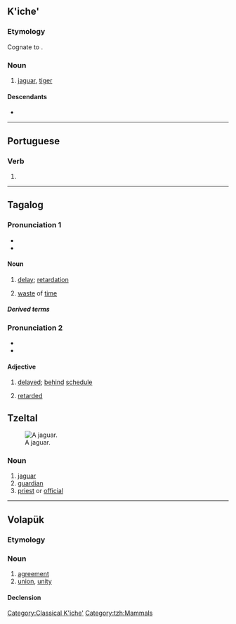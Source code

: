 {{also|bālam|bālām|baläm|bałam}}

==K'iche'==

===Etymology===
Cognate to {{cog|yua|báalam}}.

===Noun===
{{head|quc|noun}}

# {{lb|quc|Classical K'iche'|}} [[jaguar]], [[tiger]]

[[Category:Classical K'iche']]

====Descendants====
* {{desc|quc|baläm}}

----

==Portuguese==

===Verb===
{{head|pt|verb form}}

# {{pt-verb-form-of|balar}}

----

==Tagalog==

===Pronunciation 1===
* {{hyph|tl|ba|lam}}
* {{tl-IPA}}

====Noun====
{{tl-noun}}

# [[delay]]; [[retardation]]
#: {{syn|tl|abala|antala|bimbin|tigil}}
# [[waste]] of [[time]]

=====Derived terms=====
{{der3|tl|balamin|bumalam|pagkabalam|kabalaman|mabalam}}

===Pronunciation 2===
* {{hyph|tl|ba|lam}}
* {{tl-IPA|balám}}

====Adjective====
{{tl-adj|balám}}

# [[delayed]]; [[behind]] [[schedule]]
#: {{syn|tl|antala|abala|huli}}
# [[retarded]]

==Tzeltal==
[[Image:Standing jaguar.jpg|thumb|right|A jaguar.]]

===Noun===
{{head|tzh|noun}}

# [[jaguar]]
# [[guardian]]
# [[priest]] or [[official]]

[[Category:tzh:Mammals]]

----

==Volapük==

===Etymology===
{{suffix|vo|bal|am}}

===Noun===
{{vo-noun}}

# [[agreement]]
# [[union]], [[unity]]

====Declension====
{{vo-decl-noun}}
